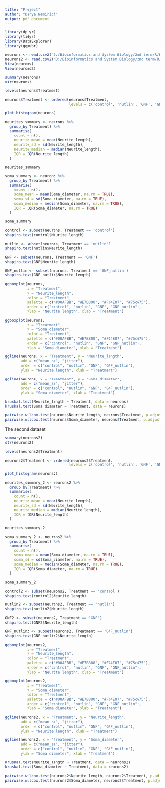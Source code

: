 ```yaml
---
title: "Project"
author: "Darya Nemirich"
output: pdf_document
---
```


```r
library(dplyr)
library(tidyr)
library(DataExplorer)
library(ggpubr)
```



```r
neurons <- read.csv2("D:/Bioinformatics and System Biology/2nd term/R/R_classwork/Project/data.csv")
neurons2 <- read.csv2("D:/Bioinformatics and System Biology/2nd term/R/R_classwork/Project/data2.csv")
View(neurons)
View(neurons2)
```

```r
summary(neurons)
str(neurons)
```
```r
levels(neurons$Treatment)
```
```r
neurons$Treatment <- ordered(neurons$Treatment, 
                             levels = c('control', 'nutlin', 'GNF', 'GNF_nutlin'))
```

```r
plot_histogram(neurons)

```

```r
neurites_summary <- neurons %>% 
  group_by(Treatment) %>% 
  summarise(
    count = n(),
    neurite_mean = mean(Neurite_length),
    neurite_sd = sd(Neurite_length),
    neurite_median = median(Neurite_length),
    IQR = IQR(Neurite_length)
  )

neurites_summary
```
```r
soma_summary <- neurons %>% 
  group_by(Treatment) %>% 
  summarise(
    count = n(),
    soma_mean = mean(Soma_diameter, na.rm = TRUE),
    soma_sd = sd(Soma_diameter, na.rm = TRUE),
    soma_median = median(Soma_diameter, na.rm = TRUE),
    IQR = IQR(Soma_diameter, na.rm = TRUE)
  )

soma_summary
```

```r
control <- subset(neurons, Treatment == 'control')
shapiro.test(control$Neurite_length)

```

```r
nutlin <- subset(neurons, Treatment == 'nutlin')
shapiro.test(nutlin$Neurite_length)
```

```r
GNF <- subset(neurons, Treatment == 'GNF')
shapiro.test(GNF$Neurite_length)
```

```r
GNF_nutlin <- subset(neurons, Treatment == 'GNF_nutlin')
shapiro.test(GNF_nutlin$Neurite_length)
```

```r
ggboxplot(neurons,
          x = "Treatment",
          y = "Neurite_length",
          color = "Treatment",
          palette = c("#00AFBB", "#E7B800", "#FC4E07", "#75c675"),
          order = c("control", "nutlin", "GNF", "GNF_nutlin"),
          ylab = "Neurite length", xlab = "Treatment")
```
```r
ggboxplot(neurons,
          x = "Treatment",
          y = "Soma_diameter",
          color = "Treatment",
          palette = c("#00AFBB", "#E7B800", "#FC4E07", "#75c675"),
          order = c("control", "nutlin", "GNF", "GNF_nutlin"),
          ylab = "Soma diameter", xlab = "Treatment")
```

```r
ggline(neurons, x = "Treatment", y = "Neurite_length",
       add = c("mean_se", "jitter"),
       order = c("control", "nutlin", "GNF", "GNF_nutlin"),
       ylab = "Neurite length", xlab = "Treatment")
```
```r
ggline(neurons, x = "Treatment", y = "Soma_diameter",
       add = c("mean_se", "jitter"),
       order = c("control", "nutlin", "GNF", "GNF_nutlin"),
       ylab = "Soma diameter", xlab = "Treatment")
```


```r
kruskal.test(Neurite_length ~ Treatment, data = neurons)
kruskal.test(Soma_diameter ~ Treatment, data = neurons)
```

```r
pairwise.wilcox.test(neurons$Neurite_length, neurons$Treatment, p.adjust.method = "BH")
pairwise.wilcox.test(neurons$Soma_diameter, neurons$Treatment, p.adjust.method = "BH")
```




The second dataset
```r
summary(neurons2)
str(neurons2)
```
```r
levels(neurons2$Treatment)
```
```r
neurons2$Treatment <- ordered(neurons2$Treatment, 
                             levels = c('control', 'nutlin', 'GNF', 'GNF_nutlin'))
```

```r
plot_histogram(neurons2)

```

```r
neurites_summary_2 <- neurons2 %>% 
  group_by(Treatment) %>% 
  summarise(
    count = n(),
    neurite_mean = mean(Neurite_length),
    neurite_sd = sd(Neurite_length),
    neurite_median = median(Neurite_length),
    IQR = IQR(Neurite_length)
  )

neurites_summary_2
```
```r
soma_summary_2 <- neurons2 %>% 
  group_by(Treatment) %>% 
  summarise(
    count = n(),
    soma_mean = mean(Soma_diameter, na.rm = TRUE),
    soma_sd = sd(Soma_diameter, na.rm = TRUE),
    soma_median = median(Soma_diameter, na.rm = TRUE),
    IQR = IQR(Soma_diameter, na.rm = TRUE)
  )

soma_summary_2
```

```r
control2 <- subset(neurons2, Treatment == 'control')
shapiro.test(control2$Neurite_length)

```

```r
nutlin2 <- subset(neurons2, Treatment == 'nutlin')
shapiro.test(nutlin2$Neurite_length)
```

```r
GNF2 <- subset(neurons2, Treatment == 'GNF')
shapiro.test(GNF2$Neurite_length)
```

```r
GNF_nutlin2 <- subset(neurons2, Treatment == 'GNF_nutlin')
shapiro.test(GNF_nutlin2$Neurite_length)
```

```r
ggboxplot(neurons2,
          x = "Treatment",
          y = "Neurite_length",
          color = "Treatment",
          palette = c("#00AFBB", "#E7B800", "#FC4E07", "#75c675"),
          order = c("control", "nutlin", "GNF", "GNF_nutlin"),
          ylab = "Neurite length", xlab = "Treatment")
```
```r
ggboxplot(neurons2,
          x = "Treatment",
          y = "Soma_diameter",
          color = "Treatment",
          palette = c("#00AFBB", "#E7B800", "#FC4E07", "#75c675"),
          order = c("control", "nutlin", "GNF", "GNF_nutlin"),
          ylab = "Soma diameter", xlab = "Treatment")
```

```r
ggline(neurons2, x = "Treatment", y = "Neurite_length",
       add = c("mean_se", "jitter"),
       order = c("control", "nutlin", "GNF", "GNF_nutlin"),
       ylab = "Neurite length", xlab = "Treatment")
```
```r
ggline(neurons2, x = "Treatment", y = "Soma_diameter",
       add = c("mean_se", "jitter"),
       order = c("control", "nutlin", "GNF", "GNF_nutlin"),
       ylab = "Soma diameter", xlab = "Treatment")
```


```r
kruskal.test(Neurite_length ~ Treatment, data = neurons2)
kruskal.test(Soma_diameter ~ Treatment, data = neurons2)
```

```r
pairwise.wilcox.test(neurons2$Neurite_length, neurons2$Treatment, p.adjust.method = "BH")
pairwise.wilcox.test(neurons2$Soma_diameter, neurons2$Treatment, p.adjust.method = "BH")
```

